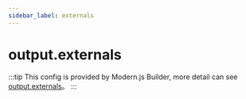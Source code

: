 ```yaml
---
sidebar_label: externals
---
```


# output.externals

:::tip
This config is provided by Modern.js Builder, more detail can see [output.externals](https://modernjs.dev/builder/en/api/config-output.html#output-externals)。
:::


<Main />
